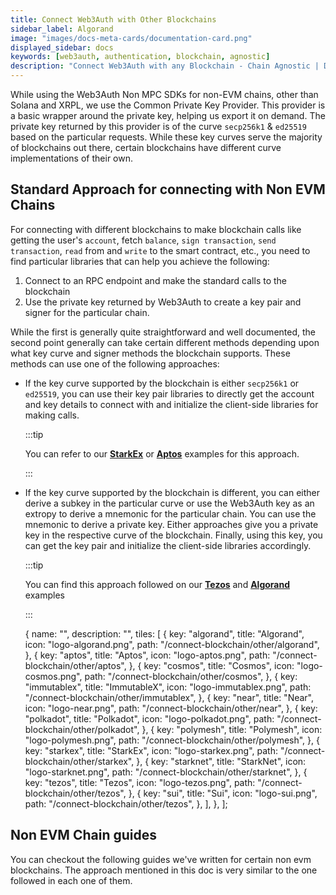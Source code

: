 ```yaml
---
title: Connect Web3Auth with Other Blockchains
sidebar_label: Algorand
image: "images/docs-meta-cards/documentation-card.png"
displayed_sidebar: docs
keywords: [web3auth, authentication, blockchain, agnostic]
description: "Connect Web3Auth with any Blockchain - Chain Agnostic | Documentation - Web3Auth"
---
```



While using the Web3Auth Non MPC SDKs for non-EVM chains, other than Solana and XRPL, we use the Common Private Key Provider. This provider is a basic
wrapper around the private key, helping us export it on demand. The private key returned by this provider is of the curve `secp256k1` & `ed25519`
based on the particular requests. While these key curves serve the majority of blockchains out there, certain blockchains have different curve
implementations of their own.

## Standard Approach for connecting with Non EVM Chains

For connecting with different blockchains to make blockchain calls like getting the user's `account`, fetch `balance`, `sign transaction`,
`send transaction`, `read` from and `write` to the smart contract, etc., you need to find particular libraries that can help you achieve the
following:

1. Connect to an RPC endpoint and make the standard calls to the blockchain
2. Use the private key returned by Web3Auth to create a key pair and signer for the particular chain.

While the first is generally quite straightforward and well documented, the second point generally can take certain different methods depending upon
what key curve and signer methods the blockchain supports. These methods can use one of the following approaches:

- If the key curve supported by the blockchain is either `secp256k1` or `ed25519`, you can use their key pair libraries to directly get the account
  and key details to connect with and initialize the client-side libraries for making calls.

  :::tip

  You can refer to our [**StarkEx**](/connect-blockchain/other/starkex) or [**Aptos**](/connect-blockchain/other/aptos) examples for this approach.

  :::

- If the key curve supported by the blockchain is different, you can either derive a subkey in the particular curve or use the Web3Auth key as an
  extropy to derive a mnemonic for the particular chain. You can use the mnemonic to derive a private key. Either approaches give you a private key in
  the respective curve of the blockchain. Finally, using this key, you can get the key pair and initialize the client-side libraries accordingly.

  :::tip

  You can find this approach followed on our [**Tezos**](/connect-blockchain/other/tezos) and [**Algorand**](/connect-blockchain/other/algorand)
  examples

  :::

  {
    name: "",
    description: "",
    tiles: [
      {
        key: "algorand",
        title: "Algorand",
        icon: "logo-algorand.png",
        path: "/connect-blockchain/other/algorand",
      },
      {
        key: "aptos",
        title: "Aptos",
        icon: "logo-aptos.png",
        path: "/connect-blockchain/other/aptos",
      },
      {
        key: "cosmos",
        title: "Cosmos",
        icon: "logo-cosmos.png",
        path: "/connect-blockchain/other/cosmos",
      },
      {
        key: "immutablex",
        title: "ImmutableX",
        icon: "logo-immutablex.png",
        path: "/connect-blockchain/other/immutablex",
      },
      {
        key: "near",
        title: "Near",
        icon: "logo-near.png",
        path: "/connect-blockchain/other/near",
      },
      {
        key: "polkadot",
        title: "Polkadot",
        icon: "logo-polkadot.png",
        path: "/connect-blockchain/other/polkadot",
      },
      {
        key: "polymesh",
        title: "Polymesh",
        icon: "logo-polymesh.png",
        path: "/connect-blockchain/other/polymesh",
      },
      {
        key: "starkex",
        title: "StarkEx",
        icon: "logo-starkex.png",
        path: "/connect-blockchain/other/starkex",
      },
      {
        key: "starknet",
        title: "StarkNet",
        icon: "logo-starknet.png",
        path: "/connect-blockchain/other/starknet",
      },
      {
        key: "tezos",
        title: "Tezos",
        icon: "logo-tezos.png",
        path: "/connect-blockchain/other/tezos",
      },
      {
        key: "sui",
        title: "Sui",
        icon: "logo-sui.png",
        path: "/connect-blockchain/other/tezos",
      },
    ],
  },
];

## Non EVM Chain guides

You can checkout the following guides we've written for certain non evm blockchains. The approach mentioned in this doc is very similar to the one
followed in each one of them.

<Tiles tileGroups={OtherChains} />
